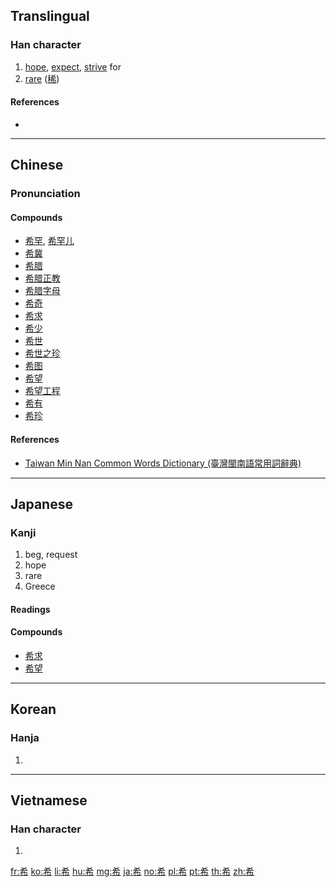 {{also|稀}}
==Translingual==

===Han character===
{{Han char|rn=50|rad=巾|as=04|sn=7|four=40227|canj=KKLB|ids=⿱㐅布}}

# [[hope]], [[expect]], [[strive]] for
# [[rare]] ([[稀]])

====References====
* {{Han ref|kx=0329.180|dkj=08813|dj=0634.290|hdz=10731.190|uh=5E0C|ud=24076|bh=A7C6|bd=42950}}

----

==Chinese==
{{zh-forms}}

===Pronunciation===
{{zh-pron
|m=xī
|c=hei1
|h=
|mn=hi
|w=
|mc=y
|oc=y
|ma=|ma2=
|cat=v,a
}}

====Compounds====
* [[希罕]], [[希罕儿]]
* [[希冀]]
* [[希腊]]
* [[希腊正教]]
* [[希腊字母]]
* [[希奇]]
* [[希求]]
* [[希少]]
* [[希世]]
* [[希世之珍]]
* [[希图]]
* [[希望]]
* [[希望工程]]
* [[希有]]
* [[希珍]]

====References====
* [http://twblg.dict.edu.tw/holodict_new/index.html Taiwan Min Nan Common Words Dictionary (臺灣閩南語常用詞辭典)]

----

==Japanese==

===Kanji===
{{ja-kanji|grade=4|rs=巾04}}

# beg, request
# hope
# rare
# Greece {{qualifier|short for {{m|ja|希臘|tr=Girishia}}}}

====Readings====
{{ja-readings
|goon=[[け]] (ke) {{non-joyo-reading}}
|kanon=[[き]] (ki)
|kun=[[まれ]] (mare) {{non-joyo-reading}}, [[のぞみ]] (nozomi) {{non-joyo-reading}}, [[こいねがう|こいねが.う]] ([[希う]], koinega.u) {{non-joyo-reading}}
|nanori=[[のぞ]] (nozo), [[のぞみ]] (nozomi)
}}

====Compounds====
* [[希求]]
* [[希望]]

----

==Korean==

===Hanja===
{{ko-hanja|hangeul=희|rv=hui|mr=hŭi}}

# {{defn|lang=ko|sort=巾04}}

----

==Vietnamese==

===Han character===
{{vi-hantu|[[hy]], [[hơi]], [[he]], [[hê]], [[hây]], [[hi]]|rs=巾04}}

# {{defn|lang=vi|sort=巾04}}

[[fr:希]]
[[ko:希]]
[[li:希]]
[[hu:希]]
[[mg:希]]
[[ja:希]]
[[no:希]]
[[pl:希]]
[[pt:希]]
[[th:希]]
[[zh:希]]